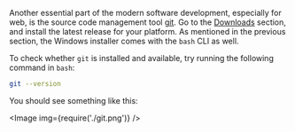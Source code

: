 
Another essential part of the modern software development, especially for web, is the source code
management tool [git](https://git-scm.com). Go to the [Downloads](https://git-scm.com/downloads)
section, and install the latest release for your platform. As mentioned in the previous section,
the Windows installer comes with the `bash` CLI as well.

To check whether `git` is installed and available, try running the following command in `bash`:

```bash
git --version
```

You should see something like this:

<Image img={require('./git.png')} />
